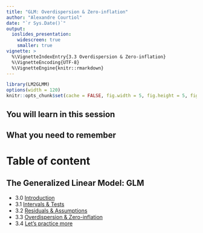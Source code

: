 ```yaml
---
title: "GLM: Overdispersion & Zero-inflation"
author: "Alexandre Courtiol"
date: "`r Sys.Date()`"
output:
  ioslides_presentation:
    widescreen: true
    smaller: true
vignette: >
  %\VignetteIndexEntry{3.3 Overdispersion & Zero-inflation}
  %\VignetteEncoding{UTF-8}
  %\VignetteEngine{knitr::rmarkdown}
---
```


```r
library(LM2GLMM)
options(width = 120)
knitr::opts_chunk$set(cache = FALSE, fig.width = 5, fig.height = 5, fig.align = "center")
```

## You will learn in this session



## What you need to remember



# Table of content

## The Generalized Linear Model: GLM

* 3.0 [Introduction](./GLM_intro.html)
* 3.1 [Intervals & Tests](./GLM_intervals.html)
* 3.2 [Residuals & Assumptions](./GLM_assumptions.html)
* 3.3 [Overdispersion & Zero-inflation](./GLM_overdispersion.html)
* 3.4 [Let's practice more](./GLM_practice.html)
